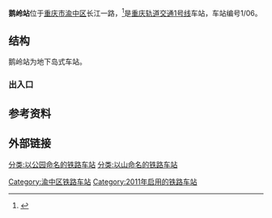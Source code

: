 {{Infobox station
|name=鹅岭
|eng_name=Eling
|linecolour={{重庆轨道交通颜色|1}}
|image=Chongqing Rail Transit - Eling.JPG
|caption=1号线站台
|code={{重庆轨道交通车站编号||1|0|6}}
|country={{PRC}}
|borough=[[重庆市|重庆市]][[渝中区|渝中区]]
|address=长江一路
|coordinates={{coord|29.550739|106.530141|display=inline,title}}
|owned=[[重庆市轨道交通（集团）有限公司|重庆市轨道交通（集团）有限公司]]
|operator=[[重庆市轨道交通（集团）有限公司|重庆市轨道交通（集团）有限公司]]
|line={{重庆轨道交通线路名|1|narrow|long}}
|levels=2层
|interchange=
|structure=地下车站
|platform=1座[[岛式站台|岛式站台]]
|tracks=2条
|exits=3个
|opened=2011年7月28日<ref>{{cite web|url=http://www.gov.cn/jrzg/2011-07/28/content_1915725.htm|title=重庆首条地铁投入运营|date=2011-07-28|access-date=2021-01-04|archive-date=2021-01-21|archive-url=https://web.archive.org/web/20210121200125/http://www.gov.cn/jrzg/2011-07/28/content_1915725.htm|dead-url=no}}</ref>
|services={{Adjacent stations|system=重庆轨道交通
|line1=1|left1=两路口|right1=大坪
}}
|timetable={{车站首末班时刻|重庆轨道交通|鹅岭}}
}}
'''鹅岭站'''位于[[重庆市|重庆市]][[渝中区|渝中区]]长江一路，<ref>{{cite web|url=https://www.cqmetro.cn/xlwh/gdjtyhx/2019/3/30/1166057.shtml|title=鹅岭|date=2019-03-30}}</ref>是[[重庆轨道交通|重庆轨道交通]][[重庆轨道交通1号线|1号线]]车站，车站编号1/06。

== 结构 ==
鹅岭站为地下岛式车站。

{{城轨车站结构
|floor1=B1|label1A=站厅|text1A={{重庆轨道交通设施列表|票务|出口|无障碍电梯}}
|floor2=B2|label2A=站台|text2A={{重庆轨道交通设施列表|无障碍卫生间|无障碍电梯}}
 |map2A={{PlatformMap|I|system=重庆轨道交通|line=1|next1=两路口|next2=大坪}}}}

=== 出入口 ===
{{重庆轨道交通出口列表|allopen=1|
{{重庆轨道交通出口|1|长江一路|{{hlist|[[佛图关公园|佛图关公园]]|[[鹅岭公园|鹅岭公园]]|[[二厂文创公园|二厂文创公园]]|[[国际村公园|国际村公园]]}}}}
{{重庆轨道交通出口|2A|长江一路|鹅岭小学}}
{{重庆轨道交通出口|2B|长江一路|[[重庆市住房和城乡建设委员会|重庆市住房和城乡建设委员会]]}}
}}

== 参考资料 ==
{{reflist}}

== 外部链接 ==
{{commonscat}}

{{重庆轨道交通站点|1=1}}

[[Category:渝中区铁路车站|Category:渝中区铁路车站]]
[[Category:2011年启用的铁路车站|Category:2011年启用的铁路车站]]
[[分类:以公园命名的铁路车站|分类:以公园命名的铁路车站]]
[[分类:以山命名的铁路车站|分类:以山命名的铁路车站]]